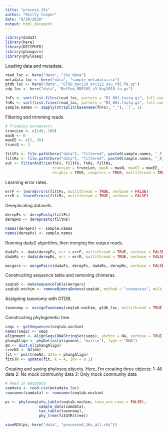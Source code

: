 ```yaml
---
title: "process_16s"
author: "Reilly Cooper"
date: "9/30/2020"
output: html_document
---
```


```r
library(dada2)
library(here)
library(DECIPHER)
library(phangorn)
library(phyloseq)
```

Loading data and metadata.
```r
read_loc <- here("data", "16s_data")
metadata_loc <- here("data", "sample_metadata.csv")
gtdb_loc <- here("data", "GTDB_bac120_arc122_ssu_r95.fa.gz")
rdp_loc <- here("data", "RefSeq-RDP16S_v3_May2018.fa.gz")

fnFs <- sort(list.files(read_loc, pattern = "R1_001.fastq.gz", full.names = TRUE))
fnRs <- sort(list.files(read_loc, pattern = "R2_001.fastq.gz", full.names = TRUE))
sample.names <- sapply(strsplit(basename(fnFs), "_"), `[`, 1)
```

Filtering and trimming reads.
```r
# Trimming parameters
truncLen <- c(240, 160)
maxN <- 0
maxEE <- c(2, 30)
truncQ <- 2

filtFs <- file.path(here("data"), "filtered", paste0(sample.names, "_F_filt.fastq.gz"))
filtRs <- file.path(here("data"), "filtered", paste0(sample.names, "_R_filt.fastq.gz"))
out <- filterAndTrim(fnFs, filtFs, fnRs, filtRs, 
                     truncLen = truncLen, maxN = maxN, maxEE = maxEE, truncQ = truncQ,
                     rm.phix = TRUE, compress = TRUE, multithread = TRUE)
```

Learning error rates.
```r
errF <- learnErrors(filtFs, multithread = TRUE, verbose = FALSE)
errR <- learnErrors(filtRs, multithread = TRUE, verbose = FALSE)
```

Dereplicating datasets.
```r
derepFs <- derepFastq(filtFs)
derepRs <- derepFastq(filtRs)

names(derepFs) <- sample.names
names(derepRs) <- sample.names
```

Running dada2 algorithm, then merging the output reads.
```r
dadaFs <- dada(derepFs, err = errF, multithread = TRUE, verbose = FALSE)
dadaRs <- dada(derepRs, err = errR, multithread = TRUE, verbose = FALSE)

mergers <- mergePairs(dadaFs, derepFs, dadaRs, derepRs, verbose = FALSE)
```

Constructing sequence table and removing chimeras.
```r
seqtab <- makeSequenceTable(mergers)
seqtab.nochim <- removeBimeraDenovo(seqtab, method = "consensus", multithread = TRUE, verbose = FALSE)
```

Assigning taxonomy with GTDB.
```r
taxonomy <- assignTaxonomy(seqtab.nochim, gtdb_loc, multithread = TRUE)
```

Constructing phylogenetic tree.
```r
seqs <- getSequences(seqtab.nochim)
names(seqs) <- seqs
alignment <- AlignSeqs(DNAStringSet(seqs), anchor = NA, verbose = TRUE) # verbose = FALSE
phangAlign <- phyDat(as(alignment, "matrix"), type = "DNA")
dm <- dist.ml(phangAlign)
treeNJ <- NJ(dm)
fit <- pml(treeNJ, data = phangAlign)
fitGTR <- update(fit, k = 4, inv = 0.2)
```

Creating and saving phyloseq objects. Here, I'm creating three objects:
1: All data
2: No mock community data
3: Only mock community data
```r
# Read in metadata
samdata <- read.csv(metadata_loc)
rownames(samdata) <- rownames(seqtab.nochim)

ps <- phyloseq(otu_table(seqtab.nochim, taxa_are_rows = FALSE),
               sample_data(samdata),
               tax_table(taxonomy),
               phy_tree(fitGTR$tree))

saveRDS(ps, here("data", "processed_16s_all.rds"))
```

